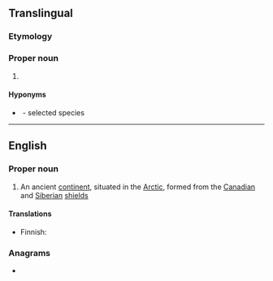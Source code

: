 {{also|arctica}}
==Translingual==
{{wikipedia|Arctica islandica|Arctica}}
{{wikispecies}}

===Etymology===
{{etystub|lang=mul}}

===Proper noun===
{{taxoninfl|i=1|g=f}}

# {{taxon|genus|family|Arcticidae|several bivalve [[mollusk]]s, including [[quahog]]s}}

====Hyponyms====
* {{sense|genus}} {{taxlink|Arctica islandica|species|noshow=1}}&nbsp;- selected species

----

==English==

===Proper noun===
{{wikipedia}}
{{en-proper noun}}

# An ancient [[continent]], situated in the [[Arctic]], formed from the [[Canadian]] and [[Siberian]] [[shield]]s

====Translations====
{{trans-top|An ancient continent}}
* Finnish: {{t|fi|Arctica}}
{{trans-mid}}
{{trans-bottom}}

===Anagrams===
* {{anagrams|en|acratic}}